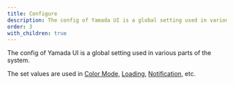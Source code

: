 ```yaml
---
title: Configure
description: The config of Yamada UI is a global setting used in various parts of the system.
order: 3
with_children: true
---
```


The config of Yamada UI is a global setting used in various parts of the system.

The set values are used in [Color Mode](/styled-system/color-mode), [Loading](/styled-system/loading), [Notification](/styled-system/notification), etc.
